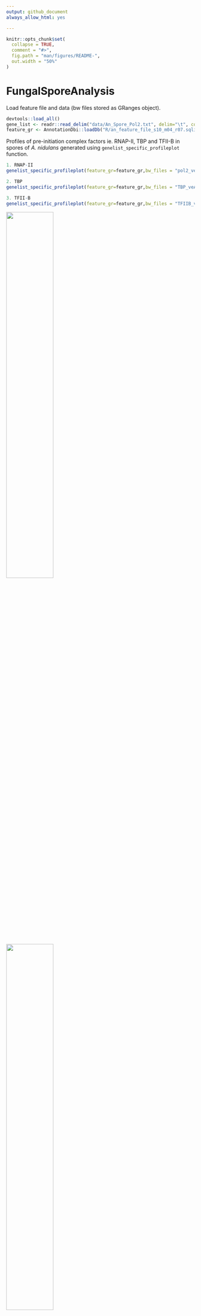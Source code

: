 ```yaml
---
output: github_document
always_allow_html: yes

---
```


<!-- README.md is generated from README.Rmd. Please edit that file -->

```r
knitr::opts_chunk$set(
  collapse = TRUE,
  comment = "#>",
  fig.path = "man/figures/README-",
  out.width = "50%"
)
```

# FungalSporeAnalysis



Load feature file and data (bw files stored as GRanges object).
```r
devtools::load_all()
gene_list <- readr::read_delim("data/An_Spore_Pol2.txt", delim="\t", col_names = FALSE)
feature_gr <- AnnotationDbi::loadDb("R/an_feature_file_s10_m04_r07.sqlite")
```

Profiles of pre-initiation complex factors ie. RNAP-II, TBP and TFII-B in spores of *A. nidulans* generated using  `genelist_specific_profileplot` function. 

```r
1. RNAP-II 
genelist_specific_profileplot(feature_gr=feature_gr,bw_files = "pol2_veA_wt_spore", genelist=gene_list, output_name="An_Spore_Pol2", ymin=3,max_key = 10, min_key = 0, ymax = 5.5, palette = "white_red")

2. TBP
genelist_specific_profileplot(feature_gr=feature_gr,bw_files = "TBP_veA_wt_spore", genelist=gene_list,max_key=4.5,min_key = 0, output_name="An_Spore_TBP", ymin=3, palette = "white_green", ymax = 5.5)

3. TFII-B
genelist_specific_profileplot(feature_gr=feature_gr,bw_files = "TFIIB_veA_wt_spore", genelist=gene_list,max_key=5,min_key = 1, output_name="An_Spore_TFIIB", ymin=3, palette = "white_blue", ymax = 5.5)

```
![](plots/An_Spore_Pol2_1030_hm.png){width=50%} ![](plots/An_Spore_TBP_1030_hm.png){width=50%} ![](plots/An_Spore_TFIIB_1030_hm.png){width=50%}
